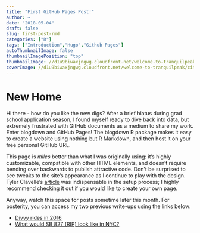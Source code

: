 ```yaml
---
title: "First GitHub Pages Post!"
author: ~
date: "2018-05-04"
draft: false
slug: first-post-rmd
categories: ["R"]
tags: ["Introduction","Hugo","Github Pages"]
autoThumbnailImage: false
thumbnailImagePosition: "top"
thumbnailImage: //d1u9biwaxjngwg.cloudfront.net/welcome-to-tranquilpeak/city-750.jpg
coverImage: //d1u9biwaxjngwg.cloudfront.net/welcome-to-tranquilpeak/city.jpg
---
```


# New Home

Hi there - how do you like the new digs? After a brief hiatus during grad school application season, I found myself ready to dive back into data, but extremely frustrated with GitHub documents as a medium to share my work. Enter blogdown and GitHub Pages! The blogdown R package makes it easy to create a website using nothing but R Markdown, and then host it on your free personal GitHub URL.

This page is *miles* better than what I was originally using: it's highly customizable, compatible with other HTML elements, and doesn't require bending over backwards to publish attractive code. Don't be surprised to see tweaks to the site's appearance as I continue to play with the design. Tyler Clavelle's [article](https://tclavelle.github.io/blog/blogdown_github/) was indispensable in the setup process; I highly recommend checking it out if you would like to create your own page.

Anyway, watch this space for posts sometime later this month. For posterity, you can access my two previous write-ups using the links below:

* [Divvy rides in 2016](https://github.com/sean-connelly/Divvy/blob/master/Divvy.md)
* [What would SB 827 (RIP) look like in NYC?](https://github.com/sean-connelly/Zoning/blob/master/Zoning.md)
